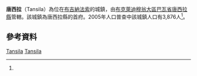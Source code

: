 {{Infobox settlement
|name = 唐西拉
|settlement_type = 
|native_name = Tansila
|nickname = 
|image_skyline = 
|image_size = 
|image_caption =
|image_flag = 
|image_seal = 
|seal_size =
|image_map = 
|map_caption = 
|pushpin_map = Burkina Faso
|pushpin_map_caption = 唐西拉布基納法索的位置
|coordinates_region = 
|subdivision_type = 國家
|subdivision_name = {{flag|Burkina Faso}}
|subdivision_type1 = 大區
|subdivision_name1 = [[布克萊迪穆翁大區|布克萊迪穆翁大區]]
|subdivision_type2 = [[布吉納法索行政區劃|省]]
|subdivision_name2 = [[巴瓦省|巴瓦省]]
|subdivision_type3 = [[縣_(布吉納法索)|縣]]
|subdivision_name3 = [[唐西拉縣|唐西拉縣]]
|leader_title = 
|leader_name = 
|established_title = 
|established_date = 
|area_total_km2 = 
|population_as_of = 2005
|population_footnotes =<ref name=IC>[http://www.inforoute-communale.gov.bf/list_vill/bm.htm Burkinabé government inforoute communale] {{webarchive|url=https://web.archive.org/web/20080124133758/http://www.inforoute-communale.gov.bf/list_vill/bm.htm |date=2008-01-24 }}</ref>
|population_total = 3,876
|population_density_km2 =
|population_blank1_title = 民族
|population_blank1 = 
|timezone =GMT
|coordinates_display = inline,title
|utc_offset = +0
|latd=12
|latm=26
|lats=00
|latNS=N
|longd=4
|longm=23
|longs=00
|longEW=W
|website = 
}}

'''唐西拉'''（Tansila）為位在[[布吉納法索|布吉納法索]]的城鎮，由[[布克萊迪穆翁大區|布克萊迪穆翁大區]][[巴瓦省|巴瓦省]][[唐西拉縣|唐西拉縣]]管轄。該城鎮為唐西拉縣的首府。2005年人口普查中該城鎮人口有3,876人<ref name=IC/>。

==參考資料==
{{Reflist}}

{{巴瓦省}}

[[Category:布克萊迪穆翁大區聚居地|Tansila]]
[[Category:巴瓦省|Tansila]]

{{BurkinaFaso-geo-stub}}